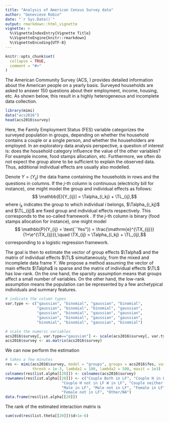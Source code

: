 ```yaml
---
title: "Analysis of American Census Survey data"
author: "Geneviève Robin"
date: "`r Sys.Date()`"
output: rmarkdown::html_vignette
vignette: >
  %\VignetteIndexEntry{Vignette Title}
  %\VignetteEngine{knitr::rmarkdown}
  %\VignetteEncoding{UTF-8}
---
```


```r
knitr::opts_chunk$set(
  collapse = TRUE,
  comment = "#>"
)
```

The American Community Survey (ACS, \url{https://www.census.gov/programs-surveys/acs/about.html}) provides detailed information about the American people on a yearly basis. Surveyed households are asked to answer 150 questions about their employment, income, housing, etc. As shown below, this result in a highly heterogeneous and incomplete data collection.

```r
library(mimi)
data("acs2016")
head(acs2016$survey)
```

Here, the Family Employment Status (FES) variable categorizes the surveyed population in groups, depending on whether the household contains a couple or a single person, and whether the householders are employed. In an exploratory data analysis perspective, a question of interest is: does the household category influence the value of the other variables? For example income, food stamps allocation, etc. Furthermore, we often do not expect the group alone to be sufficient to explain the observed data. Thus, additional individual effects are usually also modelled.

Denote $Y=(Y_{ij})$ the data frame containing the households in rows and the questions in columns. If the $j$-th column is continuous (electricity bill for instance), one might model the group and individual effects as follows:
$$ \mathbb{E}[Y_{ij}] = \Talpha_{i_kj} + \TL_{ij},$$
where $i_k$ indicates the group to which individual $i$ belongs, $\Talpha_{i_kj}$ and $\TL_{ij}$ are fixed group and individual effects respectively. This corresponds to the so-called \textit{multilevel regression} framework \citep{gelman_multi}. If the $j$-th column is binary (food stamps allocation for instance), one might model 
$$ \mathbb{P}(Y_{ij} = \text{``Yes"}) = \frac{\mathrm{e}^{\TX_{ij}}}{1+\e^{\TX_{ij}}},\quad \TX_{ij} = \Talpha_{i_kj} + \TL_{ij},$$
corresponding to a logistic regression framework. 

The goal is then to estimate the vector of group effects $\Talpha$ and the matrix of individual effects $\TL$ simultaneously, from the mixed and incomplete data frame $Y$. We propose a method assuming the vector of main effects $\Talpha$ is sparse and the matrix of individual effects $\TL$ has low-rank. On the one hand, the sparsity assumption means that groups affect a small number of variables. On the other hand, the low-rank assumption means the population can be represented by a few archetypical individuals and summary features.

```r
# indicate the column types
var.type <- c("gaussian", "binomial", "gaussian", "binomial",
              "gaussian", "binomial", "binomial", "gaussian",
              "gaussian", "binomial", "gaussian", "gaussian",
              "gaussian", "binomial", "gaussian", "gaussian",
              "binomial", "binomial", "gaussian", "binomial")

# scale the numeric variables
acs2016$survey[, var.type=="gaussian"] <- scale(acs2016$survey[, var.type=="gaussian"])
acs2016$survey <- as.matrix(acs2016$survey)

```

We can now perform the estimation
```r
# takes a few minutes
res <- mimi(acs2016$survey, model = "groups", groups = acs2016$fes, var.type = var.type,
            thresh = 1e-3, lambda1 = 100, lambda2 = 500, maxit = 1e3)
colnames(res$list.alpha[[20]]) <- colnames(acs2016$survey)
rownames(res$list.alpha[[20]]) <- c("Couple Both in LF", "Couple H in LF/ W not in LF",
                         "Couple H not in LF W in LF", "Couple neither in LF",
                         "Male in LF", "Male not in LF", "Female in LF",
                         "Female not in LF", "Other/NA")
data.frame(res$list.alpha[[20]])
```

The rank of the estimated interaction matrix is 
```r
sum(svd(res$list.theta[[20]])$d>1e-6)
```
